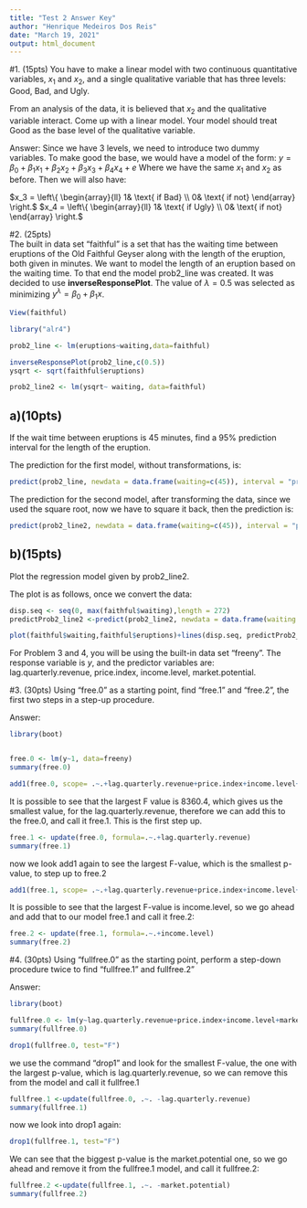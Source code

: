 ---
title: "Test 2 Answer Key"
author: "Henrique Medeiros Dos Reis"
date: "March 19, 2021"
output: html_document
---

#1. (15pts) 
You have to make a linear model with two continuous quantitative variables, $x_1$ and $x_2$, and a single qualitative variable that has three levels: Good, Bad, and Ugly.  

From an analysis of the data, it is believed that $x_2$ and the qualitative variable interact.  Come up with a linear model.  Your model should treat Good as the base level of the qualitative variable.


Answer:
Since we have 3 levels, we need to introduce two dummy variables.  To make good the base, we would have a model of the form:
$y =  \beta_0 + \beta_1 x_1 + \beta_2 x_2 + \beta_3x_3 + \beta_4 x_4 + e$
Where we have the same $x_1$ and $x_2$ as before. Then we will also have:

  $x_3 = \left\{ \begin{array}{ll}  1& \text{ if Bad} \\ 0& \text{ if not} \end{array}  \right.$
  $x_4 = \left\{ \begin{array}{ll}  1& \text{ if Ugly} \\ 0& \text{ if not} \end{array}  \right.$

#2. (25pts)  
The built in data set "faithful" is a set that has the waiting time between eruptions of the Old Faithful Geyser along with the length of the eruption, both given in minutes.  We want to model the length of an eruption based on the waiting time.  To that end the model prob2_line was created.  It was decided to use **inverseResponsePlot**.  The value of $\lambda = 0.5$ was selected as minimizing $y^{\lambda} = \beta_0 + \beta_1x$. 
```{r}

View(faithful)
```

```{r}
library("alr4")

prob2_line <- lm(eruptions~waiting,data=faithful)

inverseResponsePlot(prob2_line,c(0.5))
ysqrt <- sqrt(faithful$eruptions)

prob2_line2 <- lm(ysqrt~ waiting, data=faithful)
```

## a)(10pts) 
If the wait time between eruptions is 45 minutes, find a 95% prediction interval for the length of the eruption.

The prediction for the first model, without transformations, is:
```{r}
predict(prob2_line, newdata = data.frame(waiting=c(45)), interval = "prediction", level=0.95)
```

The prediction for the second model, after transforming the data, since we used the square root, now we have to square it back, then the prediction is:
```{r}
predict(prob2_line2, newdata = data.frame(waiting=c(45)), interval = "prediction", level=0.95)^2
```

## b)(15pts) 
Plot the regression model given by prob2_line2.

The plot is as follows, once we convert the data:
```{r}
disp.seq <- seq(0, max(faithful$waiting),length = 272)
predictProb2_line2 <-predict(prob2_line2, newdata = data.frame(waiting =disp.seq))^2

plot(faithful$waiting,faithful$eruptions)+lines(disp.seq, predictProb2_line2, col="blue", lwd=2, lty=2)
```






For Problem 3 and 4, you will be using the built-in data set "freeny".  The response variable is $y$, and the predictor variables are: lag.quarterly.revenue, price.index, income.level, market.potential.



#3. (30pts) 
Using "free.0" as a starting point, find "free.1" and "free.2", the first two steps in a step-up procedure.

Answer:

```{r}
library(boot)


free.0 <- lm(y~1, data=freeny)
summary(free.0)
```
```{r}
add1(free.0, scope= .~.+lag.quarterly.revenue+price.index+income.level+market.potential, test = "F")
```
It is possible to see that the largest F value is 8360.4, which gives us the smallest value, for the lag.quarterly.revenue, therefore we can add this to the free.0, and call it free.1. This is the first step up.
```{r}
free.1 <- update(free.0, formula=.~.+lag.quarterly.revenue)
summary(free.1)
```
now we look add1 again to see the largest F-value, which is the smallest p-value, to step up to free.2
```{r}
add1(free.1, scope= .~.+lag.quarterly.revenue+price.index+income.level+market.potential, test = "F")
```
It is possible to see that the largest F-value is income.level, so we go ahead and add that to our model free.1 and call it free.2:

```{r}
free.2 <- update(free.1, formula=.~.+income.level)
summary(free.2)
```






#4. (30pts) 
Using "fullfree.0" as the starting point, perform a step-down procedure twice to find "fullfree.1" and fullfree.2"

Answer:

```{r}
library(boot)

fullfree.0 <- lm(y~lag.quarterly.revenue+price.index+income.level+market.potential, data=freeny)
summary(fullfree.0)
```
```{r}
drop1(fullfree.0, test="F")
```
we use the command "drop1" and look for the smallest F-value, the one with the largest p-value, which is lag.quarterly.revenue, so we can remove this from the model and call it fullfree.1

```{r}
fullfree.1 <-update(fullfree.0, .~. -lag.quarterly.revenue)
summary(fullfree.1)
```
now we look into drop1 again:
```{r}
drop1(fullfree.1, test="F")
```
We can see that the biggest p-value is the market.potential one, so we go ahead and remove it from the fullfree.1 model, and call it fullfree.2:

```{r}
fullfree.2 <-update(fullfree.1, .~. -market.potential)
summary(fullfree.2)
```





